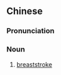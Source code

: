 ==Chinese==
{{zh-forms|type=31}}

===Pronunciation===
{{zh-pron
|mn=xm:chhân-kap-仔-lèng
|cat=n
}}

===Noun===
{{zh-noun}}

# {{lb|zh|Xiamen|_|Min Nan}} [[breaststroke]]